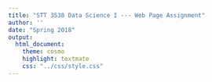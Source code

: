```yaml
---
title: "STT 3530 Data Science I --- Web Page Assignment"
author: ''
date: "Spring 2018"
output: 
  html_document: 
    theme: cosmo
    highlight: textmate
    css: "../css/style.css"
---
```




